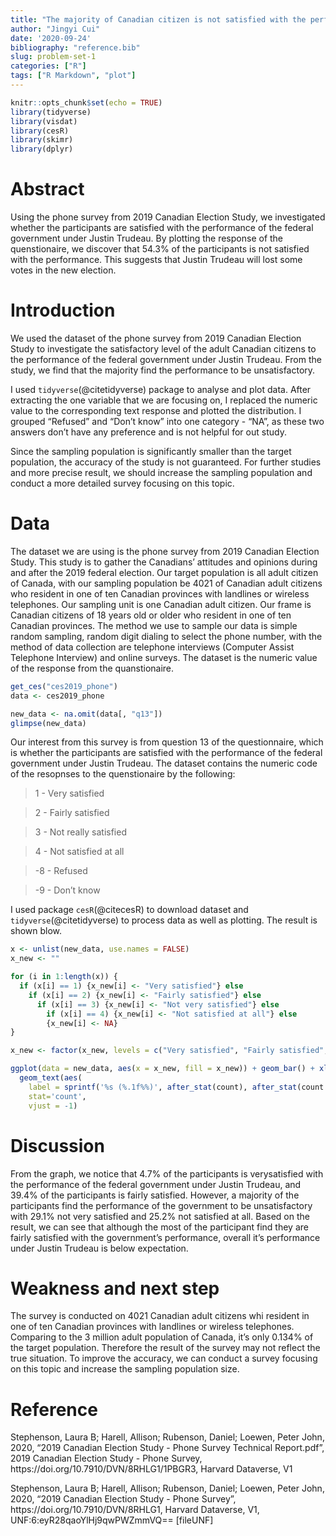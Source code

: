 ```yaml
---
title: "The majority of Canadian citizen is not satisfied with the performance of the federal government under Justin Trudeau"
author: "Jingyi Cui"
date: '2020-09-24'
bibliography: "reference.bib"
slug: problem-set-1
categories: ["R"]
tags: ["R Markdown", "plot"]
---
```


```r
knitr::opts_chunk$set(echo = TRUE)
library(tidyverse)
library(visdat)
library(cesR)
library(skimr)
library(dplyr)
```

# Abstract
Using the phone survey from 2019 Canadian Election Study, we investigated whether the participants are satisfied with the performance of the federal government under Justin Trudeau. By plotting the response of the quenstionaire, we discover that $54.3\%$ of the participants is not satisfied with the performance. This suggests that Justin Trudeau will lost some votes in the new election.

# Introduction

We used the dataset of the phone survey from 2019 Canadian Election Study to investigate the satisfactory level of the adult Canadian citizens to the performance of the federal government under Justin Trudeau. From the study, we find that the majority find the performance to be unsatisfactory.

I used `tidyverse`(@citetidyverse) package to analyse and plot data. After extracting the one variable that we are focusing on, I replaced the numeric value to the corresponding text response and plotted the distribution. I grouped "Refused" and "Don't know" into one category - "NA", as these two answers don't have any preference and is not helpful for out study.

Since the sampling population is significantly smaller than the target population, the accuracy of the study is not guaranteed. For further studies and more precise result, we should increase the sampling population and conduct a more detailed survey focusing on this topic.

# Data

The dataset we are using is the phone survey from 2019 Canadian Election Study. This study is to gather the Canadians’ attitudes and opinions during and after the 2019 federal election. 
Our target population is all adult citizen of Canada, with our sampling population be 4021 of Canadian adult citizens who resident in one of ten Canadian provinces with landlines or wireless telephones. 
Our sampling unit is one Canadian adult citizen. 
Our frame is Canadian citizens of 18 years old or older who resident in one of ten Canadian provinces. 
The method we use to sample our data is simple random sampling, random digit dialing to select the phone number, with the method of data collection are telephone interviews (Computer Assist Telephone Interview) and online surveys.
The dataset is the numeric value of the response from the quanstionaire. 

```r
get_ces("ces2019_phone")
data <- ces2019_phone
```

```r
new_data <- na.omit(data[, "q13"])
glimpse(new_data)
```

Our interest from this survey is from question 13 of the questionnaire, which is whether the participants are satisfied with the performance of the federal government under Justin Trudeau.
The dataset contains the numeric code of the resopnses to the quenstionaire by the following:\

> 1 - Very satisfied

> 2 - Fairly satisfied

> 3 - Not really satisfied

> 4 - Not satisfied at all

> \-8 - Refused

> \-9 - Don't know


I used package `cesR`(@citecesR) to download dataset and `tidyverse`(@citetidyverse) to process data as well as plotting. The result is shown blow.

```r
x <- unlist(new_data, use.names = FALSE)
x_new <- ""

for (i in 1:length(x)) {
  if (x[i] == 1) {x_new[i] <- "Very satisfied"} else
    if (x[i] == 2) {x_new[i] <- "Fairly satisfied"} else
      if (x[i] == 3) {x_new[i] <- "Not very satisfied"} else
        if (x[i] == 4) {x_new[i] <- "Not satisfied at all"} else
        {x_new[i] <- NA}
}

x_new <- factor(x_new, levels = c("Very satisfied", "Fairly satisfied", "Not very satisfied", "Not satisfied at all", NA))

ggplot(data = new_data, aes(x = x_new, fill = x_new)) + geom_bar() + xlab("options") +
  geom_text(aes(
    label = sprintf('%s (%.1f%%)', after_stat(count), after_stat(count / sum(count) * 100))),
    stat='count', 
    vjust = -1)
```

# Discussion

From the graph, we notice that $4.7\%$ of the participants is verysatisfied with the performance of the federal government under Justin Trudeau, and $39.4\%$ of the participants is fairly satisfied. However, a majority of the participants find the performance of the government to be unsatisfactory with $29.1\%$ not very satisfied and $25.2\%$ not satisfied at all. Based on the result, we can see that although the most of the participant find they are fairly satisfied with the government's performance, overall it's performance under Justin Trudeau is below expectation.

# Weakness and next step

The survey is conducted on 4021  Canadian adult citizens whi resident in one of ten Canadian provinces with landlines or wireless telephones. Comparing to the 3 million adult population of Canada, it's only $0.134\%$ of the target population. Therefore the result of the survey may not reflect the true situation. To improve the accuracy, we can conduct a survey focusing on this topic and increase the sampling population size.


# Reference

Stephenson, Laura B; Harell, Allison; Rubenson, Daniel; Loewen, Peter John, 2020, "2019 Canadian Election Study - Phone Survey Technical Report.pdf", 2019 Canadian Election Study - Phone Survey, https://doi.org/10.7910/DVN/8RHLG1/1PBGR3, Harvard Dataverse, V1

Stephenson, Laura B; Harell, Allison; Rubenson, Daniel; Loewen, Peter John, 2020, "2019 Canadian Election Study - Phone Survey", https://doi.org/10.7910/DVN/8RHLG1, Harvard Dataverse, V1, UNF:6:eyR28qaoYlHj9qwPWZmmVQ== [fileUNF]
